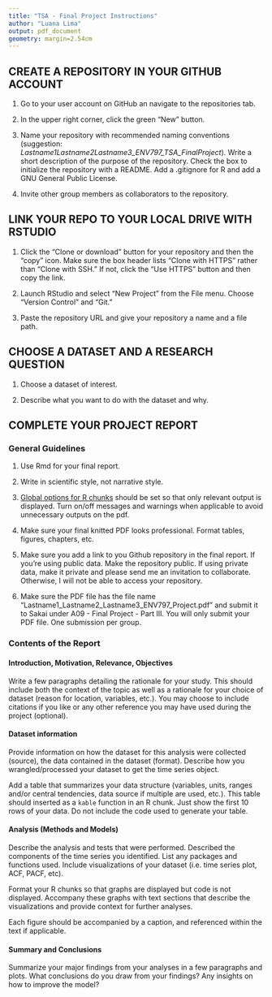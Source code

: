 ```yaml
---
title: "TSA - Final Project Instructions"
author: "Luana Lima"
output: pdf_document
geometry: margin=2.54cm
---
```


## CREATE A REPOSITORY IN YOUR GITHUB ACCOUNT

1. Go to your user account on GitHub an navigate to the repositories tab. 

3. In the upper right corner, click the green "New" button. 

4. Name your repository with recommended naming conventions (suggestion: *Lastname1Lastname2Lastname3_ENV797_TSA_FinalProject*). Write a short description of the purpose of the repository. Check the box to initialize the repository with a README. Add a .gitignore for R and add a GNU General Public License.

5. Invite other group members as collaborators to the repository.

## LINK YOUR REPO TO YOUR LOCAL DRIVE WITH RSTUDIO
 
1. Click the "Clone or download" button for your repository and then the "copy" icon. Make sure the box header lists "Clone with HTTPS" rather than "Clone with SSH." If not, click the "Use HTTPS" button and then copy the link.

2. Launch RStudio and select "New Project" from the File menu. Choose "Version Control" and "Git."

3. Paste the repository URL and give your repository a name and a file path.

## CHOOSE A DATASET AND A RESEARCH QUESTION

1. Choose a dataset of interest. 

2. Describe what you want to do with the dataset and why. 

## COMPLETE YOUR PROJECT REPORT

### General Guidelines

1. Use Rmd for your final report.

2. Write in scientific style, not narrative style.

3. [Global options for R chunks](https://rmarkdown.rstudio.com/lesson-3.html) should be set so that only relevant output is displayed. Turn on/off messages and warnings when applicable to avoid unnecessary outputs on the pdf.

4. Make sure your final knitted PDF looks professional. Format tables, figures, chapters, etc.

5. Make sure you add a link to you Github repository in the final report. If you're using public data. Make the repository public. If using private data, make it private and please send me an invitation to collaborate. Otherwise, I will not be able to access your repository.

6. Make sure the PDF file has the file name "Lastname1_Lastname2_Lastname3_ENV797_Project.pdf" and submit it to Sakai under A09 - Final Project - Part III. You will only submit your PDF file. One submission per group.

### Contents of the Report 

#### Introduction, Motivation, Relevance, Objectives

Write a few paragraphs detailing the rationale for your study. This should include both the context of the topic as well as a rationale for your choice of dataset (reason for location, variables, etc.). You may choose to include citations if you like or any other reference you may have used during the project (optional).

#### Dataset information

Provide information on how the dataset for this analysis were collected (source), the data contained in the dataset (format). Describe how you wrangled/processed your dataset to get the time series object.

Add a table that summarizes your data structure (variables, units, ranges and/or central tendencies, data source if multiple are used, etc.). This table should inserted as a `kable` function in an R chunk. Just show the first 10 rows of your data. Do not include the code used to generate your table.


#### Analysis (Methods and Models)

Describe the analysis and tests that were performed. Described the components of the time series you identified. List any packages and functions used. Include visualizations of your dataset (i.e. time series plot, ACF, PACF, etc). 

Format your R chunks so that graphs are displayed but code is not displayed. Accompany these graphs with text sections that describe the visualizations and provide context for further analyses.

Each figure should be accompanied by a caption, and referenced within the text if applicable.

#### Summary and Conclusions

Summarize your major findings from your analyses in a few paragraphs and plots. What conclusions do you draw from your findings? Any insights on how to improve the model?






